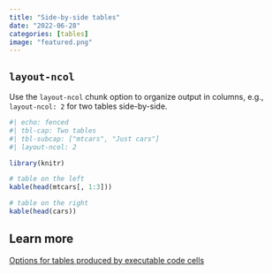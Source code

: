 ```yaml
---
title: "Side-by-side tables"
date: "2022-06-28"
categories: [tables]
image: "featured.png"
---
```


## `layout-ncol`

Use the `layout-ncol` chunk option to organize output in columns, e.g., `layout-ncol: 2` for two tables side-by-side.

```r
#| echo: fenced
#| tbl-cap: Two tables
#| tbl-subcap: ["mtcars", "Just cars"]
#| layout-ncol: 2

library(knitr)

# table on the left
kable(head(mtcars[, 1:3]))

# table on the right
kable(head(cars))
```

## Learn more

[Options for tables produced by executable code cells](https://quarto.org/docs/authoring/tables.html#computations)

